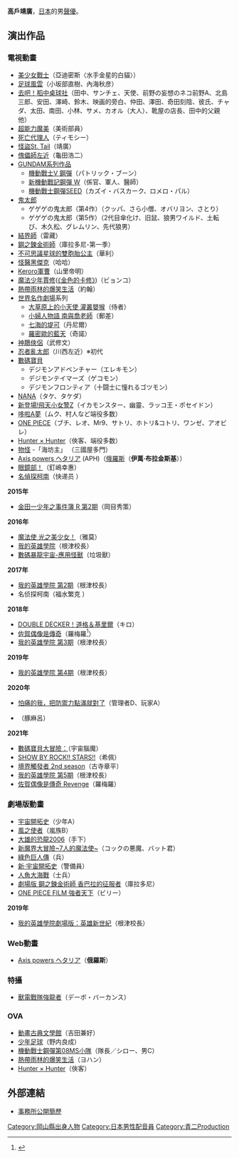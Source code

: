 {{noteTA|G1=Anime}}
{{配音員
|名字= 高戶靖廣
|圖像=
|尺寸=
|說明=
|出生地= [[日本|日本]][[岡山縣|岡山縣]]
|血型= O
|生年= 1968
|生月= 1
|生日= 23
|所屬= [[青二Production|青二Production]]
|代表作= [[Hunter_×_Hunter|Hunter × Hunter]]（俠客）、[[黑塔利亚|黑塔利亚]]（俄罗斯）
}}
{{Japanese|japanese=高戸 靖広|kana=たかと やすひろ|romaji=Takato Yasuhiro}}
'''高戶靖廣'''{{BD|1968年|1月23日|||G高戶}}，[[日本|日本]]的男[[聲優|聲優]]。

== 演出作品 ==
=== 電視動畫 ===
* [[美少女戰士|美少女戰士]]（亞迪密斯〈水手金星的白貓〉）
* [[足球風雲|足球風雲]]（小坂部直樹、內海秋彦）
* [[去吧！稻中桌球社|去吧！稻中桌球社]]（田中、サンチェ、天使、前野の妄想のネコ前野A、北島三郎、安田、澤崎、鈴木、映画的旁白、仲田、澤田、奇田刻陰、彼氏、チャダ、太田、南田、小林、サメ、カオル（大人）、靴屋の店長、田中的父親　他）
* [[超能力魔美|超能力魔美]]（美術部員）
* [[死亡代理人|死亡代理人]]（ティモシー）
* [[怪盜St._Tail|怪盜St. Tail]]（靖廣）
* [[傀儡師左近|傀儡師左近]]（龜田浩二）
* [[GUNDAM系列作品|GUNDAM系列作品]]
** [[機動戰士V_鋼彈|機動戰士V 鋼彈]]（パトリック・ブーン）
** [[新機動戰記鋼彈_W|新機動戰記鋼彈 W]]（係官、軍人、醫師）
** [[機動戰士鋼彈SEED|機動戰士鋼彈SEED]]（カズイ・バスカーク、ロメロ・パル）
* [[鬼太郎|鬼太郎]]
** ゲゲゲの鬼太郎（第4作）（クッパ、さら小僧、オバリヨン、さとり）
** ゲゲゲの鬼太郎（第5作）（2代目傘化け、旧鼠、狼男ワイルド、土転び、木久松、グレムリン、先代狼男）
* [[結界師|結界師]]（雷藏）
* [[鋼之鍊金術師|鋼之鍊金術師]]（庫拉多尼-第一季）
* [[不可思議星球的雙胞胎公主|不可思議星球的雙胞胎公主]]（華利）
* [[怪醫黑傑克|怪醫黑傑克]]（哈哈）
* [[Keroro軍曹|Keroro軍曹]]（山里帝明）
* [[魔法少年賈修|魔法少年賈修]]([[《金色的卡修》|《金色的卡修》]])（ビョンコ）
* [[熱帶雨林的爆笑生活|熱帶雨林的爆笑生活]]（約翰）
* [[世界名作劇場|世界名作劇場]]系列
** [[大草原上的小天使_灌叢嬰猴|大草原上的小天使 灌叢嬰猴]]（侍者）
** [[小婦人物語_南與喬老師|小婦人物語 南與喬老師]]（郵差）
** [[七海的堤可|七海的堤可]]（丹尼爾）
** [[羅密歐的藍天|羅密歐的藍天]]（奇諾）
* [[神鵰俠侶|神鵰俠侶]]（武修文）
* [[忍者亂太郎|忍者亂太郎]]（川西左近）※初代 
* [[數碼寶貝|數碼寶貝]]
** デジモンアドベンチャー（エレキモン）
** デジモンテイマーズ（ゲコモン）
** デジモンフロンティア（十闘士に憧れるゴツモン）
* [[NANA|NANA]]（タケ、タケダ）
* [[新登場!飛天小女警Z|新登場!飛天小女警Z]]（イカモンスター、幽靈、ラッコ王・ポセイドン）
* [[哆啦A夢|哆啦A夢]]（ムク、村人など端役多数）
* [[ONE_PIECE|ONE PIECE]]（ブチ、レオ、Mr9、サトリ、ホトリ&コトリ、ワンゼ、アオビレ）
* [[Hunter_×_Hunter|Hunter × Hunter]]（俠客、端役多数）
* [[物怪|物怪]] -「海坊主」 （三國屋多門）
* [[Axis_powers_ヘタリア|Axis powers ヘタリア]] (APH)（[[俄羅斯|俄羅斯]]（'''伊萬·布拉金斯基'''））
* [[眼鏡部！|眼鏡部！]]（釘嶋幸惠）
* [[名偵探柯南_(動畫)|名偵探柯南]]（快递员<!--第722～723話-->）
'''2015年'''
* [[金田一少年之事件簿_(动画)|金田一少年之事件簿 R 第2期]]（岡目秀策）
'''2016年'''
* [[魔法使_光之美少女！|魔法使 光之美少女！]]（雅莫）
* [[我的英雄學院|我的英雄學院]]（根津校長）
* [[數碼暴龍宇宙-應用怪獸|數碼暴龍宇宙-應用怪獸]]（垃圾獸）
'''2017年'''
* [[我的英雄學院|我的英雄學院 第2期]]（根津校長）
* 名侦探柯南（福水繁克<!--第882话-->）
'''2018年'''
* [[DOUBLE_DECKER！道格＆基里爾|DOUBLE DECKER！道格＆基里爾]]（キロ）
* [[佐賀偶像是傳奇|佐賀偶像是傳奇]]（羅梅羅<ref>{{Cite web|url=https://zombielandsaga.com/index2.php#3|title=製作人員、聲優|work=電視動畫「ZombieLand SAGA」官方網站|accessdate=2018-10-04|archive-date=2018-10-04|archive-url=https://web.archive.org/web/20181004190054/https://zombielandsaga.com/index2.php#3|dead-url=yes}}</ref>）
* [[我的英雄學院|我的英雄學院 第3期]]（根津校長）
'''2019年'''
* [[我的英雄學院|我的英雄學院 第4期]]（根津校長）
'''2020年'''
* [[怕痛的我，把防禦力點滿就對了|怕痛的我，把防禦力點滿就對了]]（管理者D、玩家A）
* {{lj|更多!認真地不認真的怪俠佐羅利|もっと!まじめにふまじめ かいけつゾロリ}}（豚麻呂）
'''2021年'''
* [[數碼寶貝大冒險：|數碼寶貝大冒險：]]（宇宙腦魔）<!--2020年4月5日-->
* [[搖滾少女|SHOW BY ROCK!! STARS!!]]（希佩）<!--1月7日-->
* [[境界觸發者|境界觸發者 2nd season]]（古寺章平）<!--1月10日-->
* [[我的英雄學院|我的英雄學院 第5期]]（根津校長）<!--3月27日-->
* [[佐賀偶像是傳奇|佐賀偶像是傳奇 Revenge]]（羅梅羅）<!--4月8日-->

=== 劇場版動畫 ===
* [[大雄的宇宙開拓史|宇宙開拓史]]（少年A）
* [[大雄與不可思議的風使者|風之使者]]（嵐族B）
* [[大雄的恐龍2006|大雄的恐龍2006]]（手下）
* [[大雄的新魔界大冒險~7人的魔法使者~|新魔界大冒險~7人的魔法使~]]（コックの悪魔、バット君）
* [[大雄與綠色巨人傳|綠色巨人傳]]（兵）
* [[新·大雄的宇宙開拓史|新·宇宙開拓史]]（警備員）
* [[大雄的人魚大海戰|人魚大海戰]]（士兵）
* [[劇場版_鋼之鍊金術師_香巴拉的征服者|劇場版 鋼之鍊金術師 香巴拉的征服者]]（庫拉多尼）
* [[ONE_PIECE_FILM_強者天下|ONE PIECE FILM 強者天下]]（ビリー）
  
'''2019年'''
* [[我的英雄學院：英雄新世紀|我的英雄學院劇場版：英雄新世紀]]（根津校長）

=== Web動畫 ===
* [[Axis_powers_ヘタリア|Axis powers ヘタリア]]（'''俄羅斯'''）

===特攝===
* [[獸電戰隊強龍者|獸電戰隊強龍者]]（デーボ・バーカンス）

=== OVA ===
* [[動畫古典文學館|動畫古典文學館]]（吉田兼好）
* [[少年足球|少年足球]]（野内良成）
* [[機動戰士鋼彈第08MS小隊|機動戰士鋼彈第08MS小隊]]（隊長／シロー、男C）
* [[熱帶雨林的爆笑生活|熱帶雨林的爆笑生活]]（ヨハン）
* [[Hunter_×_Hunter|Hunter × Hunter]]（俠客）

== 外部連結 ==
* [http://www.aoni.co.jp/actor/ta/takato-yasuhiro.html 事務所公開簡歷] {{Wayback|url=http://www.aoni.co.jp/actor/ta/takato-yasuhiro.html |date=20160412141136 }}{{ja}}

{{青二Production}}
{{DEFAULTSORT:Takato Yasuhiro}}

[[Category:岡山縣出身人物|Category:岡山縣出身人物]]
[[Category:日本男性配音員|Category:日本男性配音員]]
[[Category:青二Production|Category:青二Production]]
